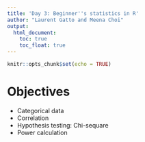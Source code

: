 ```yaml
---
title: 'Day 3: Beginner''s statistics in R'
author: "Laurent Gatto and Meena Choi"
output: 
  html_document:
    toc: true
    toc_float: true
---
```



```r
knitr::opts_chunk$set(echo = TRUE)
```

# Objectives

- Categorical data
- Correlation
- Hypothesis testing: Chi-sequare
- Power calculation
